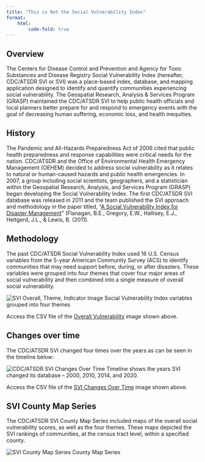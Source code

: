```yaml
---
title: "This is Not the Social Vulnerability Index"
format:
    html:
        code-fold: true
---
```


## Overview

The Centers for Disease Control and Prevention and Agency for Toxic Substances and Disease Registry Social Vulnerability Index (hereafter, CDC/ATSDR SVI or SVI) was a place-based index, database, and mapping application designed to identify and quantify communities experiencing social vulnerability. The Geospatial Research, Analysis & Services Program (GRASP) maintained the CDC/ATSDR SVI to help public health officials and local planners better prepare for and respond to emergency events with the goal of decreasing human suffering, economic loss, and health inequities.

## History

The Pandemic and All-Hazards Preparedness Act of 2006 cited that public health preparedness and response capabilities were critical needs for the nation. CDC/ATSDR and the Office of Environmental Health Emergency Management (OEHEM) decided to address social vulnerability as it relates to natural or human-caused hazards and public health emergencies. In 2007, a group including social scientists, geographers, and a statistician within the Geospatial Research, Analysis, and Services Program (GRASP) began developing the Social Vulnerability Index. The first CDC/ATSDR SVI database was released in 2011 and the team published the SVI approach and methodology in the paper titled, “[A Social Vulnerability Index for Disaster Management](docs/Flanagan_2011_SVIforDisasterManagement-508.pdf)” (Flanagan, B.E., Gregory, E.W., Hallisey, E.J., Heitgerd, J.L., & Lewis, B. (2011).

## Methodology

The past CDC/ATSDR Social Vulnerability Index used 16 U.S. Census variables from the 5-year American Community Survey (ACS) to identify communities that may need support before, during, or after disasters. These variables were grouped into four themes that cover four major areas of social vulnerability and then combined into a single measure of overall social vulnerability.

![SVI Overall, Theme, Indicator Image](img/SVI-Overall-Theme-Indicator-Image.png)
Social Vulnerability Index variables grouped into four themes

Access the CSV file of the [Overall Vulnerability](img/Overall-Vulnerability-Table.csv) image shown above.

## Changes over time

The CDC/ATSDR SVI changed four times over the years as can be seen in the timeline below:

![CDC/ATSDR SVI Changes Over Time](img/SVI_Timeline-Graphic_V7.jpg)
Timeline shows the years SVI changed its database – 2000, 2010, 2014, and 2020.

Access the CSV file of the [SVI Changes Over Time](img/Changes-Over-Time-Table.csv) image shown above.

## SVI County Map Series

The CDC/ATSDR SVI County Map Series included maps of the overall social vulnerability scores, as well as the four themes. These maps depicted the SVI rankings of communities, at the census tract level, within a specified county.

![SVI County Map Series](img/County-Map-Series.png)
County Map Series